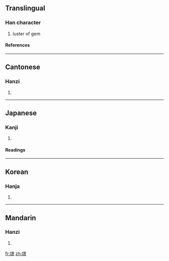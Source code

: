 ==Translingual==
===Han character===
{{Han char|rn=96|rad=玉|as=12|sn=16|four=1619<sub>6</sub>|canj=一土日卜火 (MGAYF)}}
# luster of gem
====References====
{{Han ref|kx=0742.100|dkj=21246|dj=1151.230|hdz=21137.110|uh=749F|ud=29855|bh=BF5B|bd=48987}}

----
==Cantonese==
===Hanzi===
{{yue-hanzi|jyut=|y=ging2}}
# {{defn|Cantonese}}

----
==Japanese==
===Kanji===
{{ja-kanji|grade=|rs=玉12}}
# {{defn|Japanese}} 
====Readings====
{{ja-readings|on=[[えい]] (ei), [[よう]] (yō), [[けい]] (kei), [[きょう]] (kyō)|kun=|nanori=}}

----
==Korean==
===Hanja===
{{ko-hanja|hangeul=경|eumhun=|rv=gyeong|mr=kyŏng|y=keyng}}
# {{defn|Korean}}

----
==Mandarin==
===Hanzi===
{{cmn-hanzi|pin=[[jǐng]] (jing3)|wg=ching<sup>3</sup>}}
# {{defn|Mandarin}}

[[fr:璟]]
[[zh:璟]]